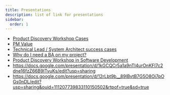 ```yaml
---
title: Presentations
description: list of link for presentations
sidebar:
  order: 1
---
```


* [Product Discovery Workshop Cases](https://docs.google.com/presentation/d/1e1UBnM6XpwHW0pE2Yq9cdTu4c3ZvcKr3/edit?usp=drive_link&ouid=103212906122538972473&rtpof=true&sd=true)
* [PM Value](https://1drv.ms/p/s!Aq9d1RgdmUkfg3EczP_Qfj3fMsl_?e=2Gkuat)
* [Technical Lead / System Architect success cases](https://docs.google.com/presentation/d/14VjBq0ycrKSjVa1GdzOuLhIdRWmR0y5S/edit?usp=drive_link&ouid=103212906122538972473&rtpof=true&sd=true)
* [Why do I need a BA on my project?](https://docs.google.com/presentation/d/1e1UBnM6XpwHW0pE2Yq9cdTu4c3ZvcKr3/edit?usp=drive_link&ouid=103212906122538972473&rtpof=true&sd=true)
* [Product Discovery Workshop in Software Development](https://docs.google.com/presentation/d/1e1UBnM6XpwHW0pE2Yq9cdTu4c3ZvcKr3/edit?usp=drive_link&ouid=103212906122538972473&rtpof=true&sd=true)
* https://docs.google.com/presentation/d/1kGCQCr5a1a9nTI4urOnKFl7c2dne16fzZ66B9ITvuKs/edit?usp=sharing
* https://docs.google.com/presentation/d/12rLbt9b__89IBvtB7G5O8Oi7pOGs0nDL/edit?usp=sharing&ouid=111207739833110150502&rtpof=true&sd=true